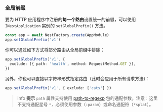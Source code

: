 ### 全局前缀

要为 HTTP 应用程序中注册的**每一个路由**设置统一的前缀，可以使用 `INestApplication` 实例的 `setGlobalPrefix()` 方法。

```ts
const app = await NestFactory.create(AppModule)
app.setGlobalPrefix('v1')
```

你可以通过如下方式将部分路由从全局前缀中排除：

```ts
app.setGlobalPrefix('v1', {
  exclude: [{ path: 'health', method: RequestMethod.GET }],
})
```

另外，你也可以直接以字符串形式指定路由（此时会应用于所有请求方法）：

```ts
app.setGlobalPrefix('v1', { exclude: ['cats'] })
```

> info **提示** `path` 属性支持使用 [path-to-regexp](https://github.com/pillarjs/path-to-regexp#parameters) 包的通配参数。注意：这里不支持通配星号 `*`，必须使用参数（`:param`）或命名通配符（`*splat`）。

